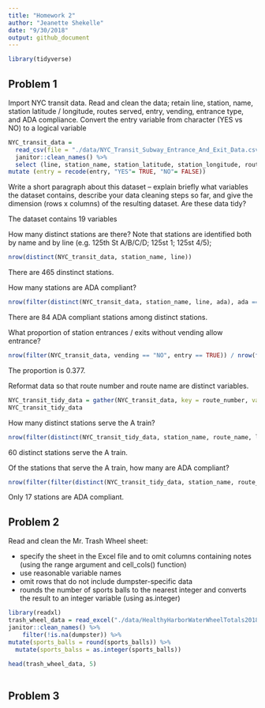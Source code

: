 ```yaml
---
title: "Homework 2"
author: "Jeanette Shekelle"
date: "9/30/2018"
output: github_document
---
```

```r
library(tidyverse)
```

## Problem 1


Import NYC transit data. Read and clean the data; retain line, station, name, station latitude / longitude, routes served, entry, vending, entrance type, and ADA compliance. Convert the entry variable from character (YES vs NO) to a logical variable

```r
NYC_transit_data = 
  read_csv(file = "./data/NYC_Transit_Subway_Entrance_And_Exit_Data.csv") %>%
  janitor::clean_names() %>%
  select (line, station_name, station_latitude, station_longitude, route1, route2, route3, route4, route5, route6, route7, route8, route9, route10, route11, entry, vending, ada) %>%
mutate (entry = recode(entry, "YES"= TRUE, "NO"= FALSE))

```


Write a short paragraph about this dataset – explain briefly what variables the dataset contains, describe your data cleaning steps so far, and give the dimension (rows x columns) of the resulting dataset. Are these data tidy?

The dataset contains 19 variables

How many distinct stations are there? Note that stations are identified both by name and by line (e.g. 125th St A/B/C/D; 125st 1; 125st 4/5);
```r
nrow(distinct(NYC_transit_data, station_name, line))
```

There are 465 dinstinct stations. 


How many stations are ADA compliant?

```r
nrow(filter(distinct(NYC_transit_data, station_name, line, ada), ada == TRUE))
```

There are 84 ADA compliant stations among distinct stations. 


What proportion of station entrances / exits without vending allow entrance?

```r
nrow(filter(NYC_transit_data, vending == "NO", entry == TRUE)) / nrow(filter(NYC_transit_data, vending == "NO"))
```

The proportion is 0.377. 


Reformat data so that route number and route name are distinct variables. 

```r
NYC_transit_tidy_data = gather(NYC_transit_data, key = route_number, value = route_name, route1:route11)
NYC_transit_tidy_data
```


How many distinct stations serve the A train? 

```r
nrow(filter(distinct(NYC_transit_tidy_data, station_name, route_name, line), route_name == "A"))
```

60 distinct stations serve the A train. 

Of the stations that serve the A train, how many are ADA compliant?

```r
nrow(filter(filter(distinct(NYC_transit_tidy_data, station_name, route_name, line, ada), route_name == "A"), ada == TRUE))
```

Only 17 stations are ADA compliant.



## Problem 2


Read and clean the Mr. Trash Wheel sheet:

- specify the sheet in the Excel file and to omit columns containing notes (using the range argument and cell_cols() function)
- use reasonable variable names
- omit rows that do not include dumpster-specific data
- rounds the number of sports balls to the nearest integer and converts the result to an integer variable (using  as.integer)


```r
library(readxl)
trash_wheel_data = read_excel("./data/HealthyHarborWaterWheelTotals2018-7-28.xlsx", "Mr. Trash Wheel", range = "A2:N338")  %>% 
janitor::clean_names() %>% 
    filter(!is.na(dumpster)) %>% 
mutate(sports_balls = round(sports_balls)) %>% 
  mutate(sports_balss = as.integer(sports_balls))
```


```r



head(trash_wheel_data, 5) 
 

```



## Problem 3


